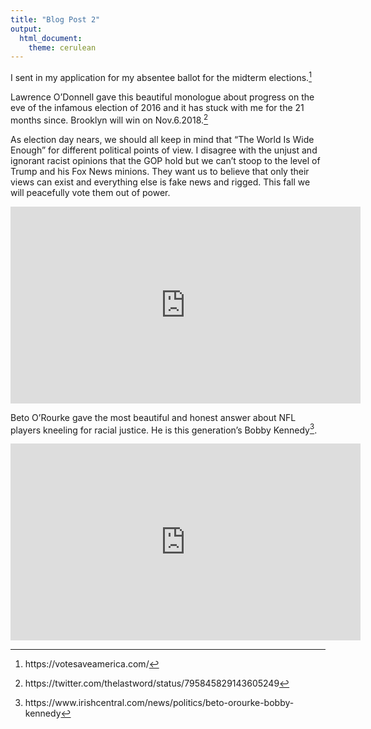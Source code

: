 ```yaml
---
title: "Blog Post 2"
output: 
  html_document:
    theme: cerulean
---
```

I sent in my application for my absentee ballot for the midterm elections.^[https://votesaveamerica.com/] 


Lawrence O'Donnell gave this beautiful monologue about progress on the eve of the infamous election of 2016 and it has stuck with me for the 21 months since. Brooklyn will win on Nov.6.2018.^[https://twitter.com/thelastword/status/795845829143605249] 


As election day nears, we should all keep in mind that "The World Is Wide Enough" for different political points of view. I disagree with the  unjust and ignorant racist opinions that the GOP hold but we can't stoop to the level of Trump and his Fox News minions. They want us to believe that only their views can exist and everything else is fake news and rigged. This fall we will peacefully vote them out of power.

<iframe width="560" height="315" src="https://www.youtube.com/watch?v=_AI6zuqw9Jg" frameborder="0" allow="autoplay; encrypted-media" allowfullscreen></iframe>


Beto O'Rourke gave the most beautiful and honest answer about NFL players kneeling for racial justice. He is this generation's Bobby Kennedy^[https://www.irishcentral.com/news/politics/beto-orourke-bobby-kennedy]. 

<iframe width="560" height="315" src="https://www.youtube.com/embed/lAw9eXXVwfM" frameborder="0" allow="autoplay; encrypted-media" allowfullscreen></iframe>


